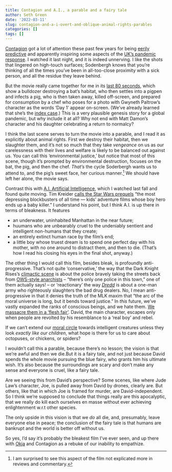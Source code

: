 ```yaml
---
title: Contagion and A.I., a parable and a fairy tale
author: Seth Green
date: '2022-03-11'
slug: contagion-and-a-i-overt-and-oblique-animal-rights-parables
categories: []
tags: []
---
```


[Contagion](https://www.imdb.com/title/tt1598778/) got a lot of attention these past few years for being [eerily predictive](https://variety.com/2020/film/columns/contagion-the-movie-that-predicted-our-pandemic-1234590420/) and apparently inspiring some aspects of the [UK's  pandemic response](https://www.theguardian.com/film/filmblog/2021/feb/04/contagion-film-matt-hancock-covid-vaccine-policy-hollywood). I watched it last night, and it is indeed unnerving. I like the shots that lingered on high-touch surfaces; Sodenbergh knows that you're thinking of all the times you've been in all-too-close proximity with a sick person, and all the residue they leave behind.

But the movie really came together for me in its [last 80 seconds](https://www.youtube.com/watch?v=BwJvtbmlriA), which show a bulldozer destroying a bat's habitat, who then settles into a pigpen and infects a pig, who is then taken away, killed off-screen, and prepared for consumption by a chef who poses for a photo with Gwyneth Paltrow's character as the words 'Day 1' appear on-screen. (We've already learned that she's the [index case](https://en.wikipedia.org/wiki/Index_case).) This is a very plausible genesis story for a global pandemic, but why include it at all? Why not end with Matt Damon's character and his daughter celebrating a return to normalcy? 

I think the last scene serves to turn the movie into a parable, and I read it as explicitly about animal rights. First we destroy their habitat, then we slaughter them, and it's not so much that they take *vengeance* on us as our carelessness with their lives and welfare is likely to be balanced out against us. You can call this 'environmental justice,' but notice that most of this scene, though it's prompted by environmental destruction, focuses on the bat, the pig, and then the chef. _That's_ the cycle Soderbergh wants us to attend to, and the pig's sweet face, her curious manner.^[I am surprised to see this aspect of the film not explicated more in reviews and commentary.] We should have left her alone, the movie says. 

Contrast this with [A.I. Artificial Intelligence](https://en.wikipedia.org/wiki/A.I._Artificial_Intelligence), which I watched last fall and found quite moving. Tim Kreider [calls the Star Wars prequels](https://www.nytimes.com/2019/12/20/opinion/star-wars-movie.html) "the most depressing blockbusters of all time — kids’ adventure films whose boy hero ends up a baby killer." I understand his point, but I think A.I. is up there in terms of bleakness. It features

* an underwater, uninhabited Manhattan in the near future;
* huumans who are  unbearably cruel to the undeniably sentient and intelligent non-humans that they create;
* an entirely extinct human race by the film's end;
* a little boy whose truest dream is to spend one perfect day with his mother, with no one around to distract them, and then to die. (That's how I read his closing his eyes in the final shot, anyway.)

The other thing I would call this film, besides bleak, is profoundly anti-progressive. That's not quite 'conservative,' the way that the Dark Knight Rises's [climactic scene](https://www.youtube.com/watch?v=gCEo7SCvYH4) is about the police bravely taking the streets back from [OWS-style anarchists](http://www.mtv.com/news/1690715/dark-knight-rises-occupy-wall-street/) -- "there's only one police in this town," one of them actually says! -- or 'reactionary' the way [_Dredd_](https://web.archive.org/web/20120906080612/http://whatculture.com/film/alex-garland-interview-dredd-3d-slo-mo-sequel-ideas-more.php) is about a one-man army who righteously slaughters the bad drug dealers. No, I mean anti-progressive in that it denies the truth of the MLK maxim that "the arc of the moral universe is long, but it bends toward justice." In _this_ future, we've vastly expanded the ranks of conscious beings, and we hate them. [We massacre them in a 'flesh fair'](https://www.youtube.com/watch?v=ZMbAmqD_tn0). David, the main character, escapes only when people are revolted by his resemblance to a 'real boy' and rebel. 

If we can't extend our [moral circle](https://www.vox.com/future-perfect/2019/4/4/18285986/robot-animal-nature-expanding-moral-circle-peter-singer) towards intelligent creatures unless they look _exactly like our children_, what hope is there for us to care about octopuses, or chickens, or spiders? 

I wouldn't call this a parable, because there's no lesson; the vision is that we're awful and then we die.But it is a fairy tale, and not just because David spends the whole movie pursuing the blue fairy, who grants him his ultimate wish. It's also because the surroundings are scary and don't make any sense and everyone is cruel, like a fairy tale.

Are we seeing this from David's perspective? Some scenes, like where Jude Law's character, Joe, is pulled away from David by drones, clearly are. But others, like that in which Joe is framed for murder, are David-independent. So I think we're supposed to conclude that things really are this apocalyptic, that we really do kill each ourselves en masse without ever achieving enlightenment w.r.t other species.

The only upside in this vision is that we _do_ all die, and, presumably, leave everyone else in peace; the conclusion of the fairy tale is that humans are bankrupt and the world is better off without us.

So yes, I'd say it's probably the bleakest film I've ever seen, and up there with [Okja](https://en.wikipedia.org/wiki/Okja) and Contagion as a rebuke of our inability to empathize.